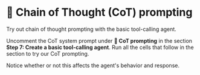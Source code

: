 # 🦸 Chain of Thought (CoT) prompting

Try out chain of thought prompting with the basic tool-calling agent.

Uncomment the CoT system prompt under **🦸 CoT prompting** in the section **Step 7: Create a basic tool-calling agent**. Run all the cells that follow in the section to try our CoT prompting.

Notice whether or not this affects the agent's behavior and response.